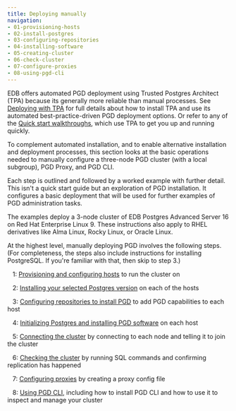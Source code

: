 ```yaml
---
title: Deploying manually
navigation:
- 01-provisioning-hosts
- 02-install-postgres
- 03-configuring-repositories
- 04-installing-software
- 05-creating-cluster
- 06-check-cluster
- 07-configure-proxies
- 08-using-pgd-cli
---
```


EDB offers automated PGD deployment using Trusted Postgres Architect (TPA) because its generally more reliable than manual processes. 
See [Deploying with TPA](../../admin-tpa/installing.mdx) for full details about how to install TPA and use its automated best-practice-driven PGD deployment options.
Or refer to any of the [Quick start walkthroughs](../../quickstart/), which use TPA to get you up and running quickly.


To complement automated installation, and to enable alternative installation and deployment processes, this section looks at the basic operations needed to manually configure a three-node PGD cluster (with a local subgroup), PGD Proxy, and PGD CLI.

Each step is outlined and followed by a worked example with further detail. 
This isn't a quick start guide but an exploration of PGD installation. It configures a basic deployment that will be used for further examples of PGD administration tasks.

The examples deploy a 3-node cluster of EDB Postgres Advanced Server 16 on Red Hat Enterprise Linux 9. These instructions also apply to RHEL derivatives like Alma Linux, Rocky Linux, or Oracle Linux.

At the highest level, manually deploying PGD involves the following steps. (For completeness, the steps also include instructions for installing PostgreSQL. If you're familiar with that, then skip to step 3.)

&nbsp;&nbsp;&nbsp;1: [Provisioning and configuring hosts](01-provisioning-hosts) to run the cluster on

&nbsp;&nbsp;&nbsp;2: [Installing your selected Postgres version](02-install-postgres) on each of the hosts

&nbsp;&nbsp;&nbsp;3: [Configuring repositories to install PGD](03-configuring-repositories) to add PGD capabilities to each host

&nbsp;&nbsp;&nbsp;4: [Initializing Postgres and installing PGD software](04-installing-software) on each host

&nbsp;&nbsp;&nbsp;5: [Connecting the cluster](05-creating-cluster) by connecting to each node and telling it to join the cluster

&nbsp;&nbsp;&nbsp;6: [Checking the cluster](06-check-cluster) by running SQL commands and confirming replication has happened

&nbsp;&nbsp;&nbsp;7: [Configuring proxies](07-configure-proxies) by creating a proxy config file

&nbsp;&nbsp;&nbsp;8: [Using PGD CLI](08-using-pgd-cli), including how to install PGD CLI and how to use it to inspect and manage your cluster
